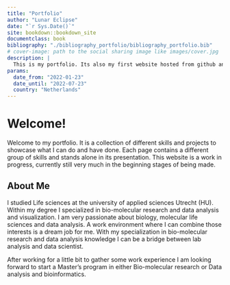 ```yaml
--- 
title: "Portfolio"
author: "Lunar Eclipse"
date: "`r Sys.Date()`"
site: bookdown::bookdown_site
documentclass: book
bibliography: "./bibliography_portfolio/bibliography_portfolio.bib"
# cover-image: path to the social sharing image like images/cover.jpg
description: |
  This is my portfolio. Its also my first website hosted from github and netlify. I hope you enjoy!
params:
  date_from: "2022-01-23"
  date_until: "2022-07-23"
  country: "Netherlands"
---
```


# Welcome!

Welcome to my portfolio. It is a collection of different skills and projects to showcase what I can do and have done. Each page contains a different group of skills and stands alone in its presentation. This website is a work in progress, currently still very much in the beginning stages of being made.

## About Me

I studied Life sciences at the university of applied sciences Utrecht (HU). Within my degree I specialized in bio-molecular research and data analysis and visualization. I am very passionate about biology, molecular life sciences and data analysis. A work environment where I can combine those interests is a dream job for
me. With my specialization in bio-molecular research and data analysis knowledge I can be a bridge between lab analysis and data scientist. 

After working for a little bit to gather some work experience I am looking forward to start a Master's program in either Bio-molecular research or Data analysis and bioinformatics. 